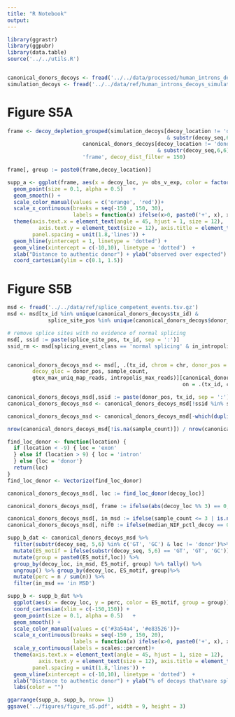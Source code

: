 ```yaml
---
title: "R Notebook"
output: 
---
```


```r
library(ggrastr)
library(ggpubr)
library(data.table)
source('../../utils.R')


canonical_donors_decoys <- fread('../../data/processed/human_introns_decoys.tsv.gz')
simulation_decoys <- fread('../../data/ref/human_introns_decoys_simulations.tsv.gz')
```


# Figure S5A

```r
frame <- decoy_depletion_grouped(simulation_decoys[decoy_location != 'donor'  
                                                   & substr(decoy_seq,6,6) == 'C'], 
                        canonical_donors_decoys[decoy_location != 'donor'
                                                & substr(decoy_seq,6,6) == 'C'], 
                        'frame', decoy_dist_filter = 150)

frame[, group := paste0(frame,decoy_location)]

supp_a <- ggplot(frame, aes(x = decoy_loc, y= obs_v_exp, color = factor(frame), group = group))  +
  geom_point(size = 0.1, alpha = 0.5)   + 
  geom_smooth() +
  scale_color_manual(values = c('orange', 'red'))+ 
  scale_x_continuous(breaks = seq(-150 , 150, 30), 
                     labels = function(x) ifelse(x>0, paste0('+', x), x), expand = c(0, 0)) +
  theme(axis.text.x = element_text(angle = 45, hjust = 1, size = 12),
          axis.text.y = element_text(size = 12), axis.title = element_text(size = 12), 
        panel.spacing = unit(1.8,'lines')) +
  geom_hline(yintercept = 1, linetype = 'dotted') +
  geom_vline(xintercept = c(-10,10), linetype = 'dotted')  + 
  xlab("Distance to authentic donor") + ylab("observed over expected")  + labs(color = "") +
  coord_cartesian(ylim = c(0.1, 1.5))
```


# Figure S5B

```r
msd <- fread('../../data/ref/splice_competent_events.tsv.gz')
msd <- msd[tx_id %in% unique(canonical_donors_decoys$tx_id) & 
             splice_site_pos %in% unique(canonical_donors_decoys$donor_pos)]

# remove splice sites with no evidence of normal splicing
msd[, ssid := paste(splice_site_pos, tx_id, sep = ':')]
ssid_rm <- msd[splicing_event_class == 'normal splicing' & in_intropolis == F & in_gtex == F, ssid]


canonical_donors_decoys_msd <- msd[, .(tx_id, chrom = chr, donor_pos = splice_site_pos, 
        decoy_gloc = donor_pos, sample_count, 
        gtex_max_uniq_map_reads, intropolis_max_reads)][canonical_donors_decoys, 
                                                        on = .(tx_id, chrom, donor_pos, decoy_gloc)]

canonical_donors_decoys_msd[,ssid := paste(donor_pos, tx_id, sep = ':')]
canonical_donors_decoys_msd <- canonical_donors_decoys_msd[!ssid %in% ssid_rm]

canonical_donors_decoys_msd <- canonical_donors_decoys_msd[-which(duplicated(canonical_donors_decoys_msd[, .(tx_id, chrom, donor_pos, decoy_gloc)]) == T),]

nrow(canonical_donors_decoys_msd[!is.na(sample_count)]) / nrow(canonical_donors_decoys_msd)
```

```r
find_loc_donor <- function(location) {
  if (location < -9) { loc = 'exon'
  } else if (location > 9) { loc = 'intron'
  } else {loc = 'donor'}
  return(loc)
}
find_loc_donor <- Vectorize(find_loc_donor)

canonical_donors_decoys_msd[, loc := find_loc_donor(decoy_loc)]

canonical_donors_decoys_msd[, frame := ifelse(abs(decoy_loc %% 3) == 0, 'in-frame', 'out of frame')]

canonical_donors_decoys_msd[, in_msd := ifelse(sample_count <= 3 | is.na(sample_count), 'not in MSD', 'in MSD')]
canonical_donors_decoys_msd[, nif0 := ifelse(median_NIF_pctl_decoy == 0, 'NIF=0', 'NIF>0')]
```


```r
supp_b_dat <- canonical_donors_decoys_msd %>%
  filter(substr(decoy_seq, 5,6) %in% c('GT', 'GC') & loc != 'donor')%>%
  mutate(ES_motif = ifelse(substr(decoy_seq, 5,6) == 'GT', 'GT', 'GC'))  %>%
  mutate(group = paste0(ES_motif,loc)) %>%
  group_by(decoy_loc, in_msd, ES_motif, group) %>% tally() %>% 
  ungroup() %>% group_by(decoy_loc, ES_motif, group)%>% 
  mutate(perc = n / sum(n)) %>%
  filter(in_msd == 'in MSD') 

supp_b <- supp_b_dat %>%
  ggplot(aes(x = decoy_loc, y = perc, color = ES_motif, group = group)) +
  coord_cartesian(xlim = c(-150,150)) +
  geom_point(size = 0.1, alpha = 0.5)   + 
  geom_smooth() +
  scale_color_manual(values = c('#3a54a4', '#e83526'))+ 
  scale_x_continuous(breaks = seq(-150 , 150, 20), 
                     labels = function(x) ifelse(x>0, paste0('+', x), x), expand = c(0, 0)) +
  scale_y_continuous(labels = scales::percent)+ 
  theme(axis.text.x = element_text(angle = 45, hjust = 1, size = 12),
          axis.text.y = element_text(size = 12), axis.title = element_text(size = 12), 
        panel.spacing = unit(1.8,'lines')) +
  geom_vline(xintercept = c(-10,10), linetype = 'dotted')  + 
  xlab("Distance to authentic donor") + ylab("% of decoys that\nare splice-competent")  +
  labs(color = "") 


```


```r
ggarrange(supp_a, supp_b, nrow= 1)
ggsave('../figures/figure_s5.pdf', width = 9, height = 3)
```

